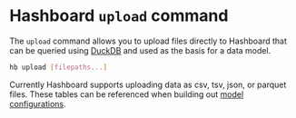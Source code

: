 
# Hashboard `upload` command

The `upload` command allows you to upload files directly to Hashboard that can be queried using [DuckDB](/docs/database-connections/duckdb) and used as the
basis for a data model.

```bash copy
hb upload [filepaths...]
```

Currently Hashboard supports uploading data as csv, tsv, json, or parquet files. These tables can be referenced when building out [model configurations](/docs/data-ops/config-schema/data-models).
